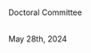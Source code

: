 \begin{centering}

{THE ROLE OF VARIABILITY IN LEARNING GENERALIZATION: A COMPUTATIONAL MODELING APPROACH}

 
\vspace{5\baselineskip}

{Thomas E. Gorman}

\vspace{13.5cm}



Submitted to the faculty of the University Graduate School in partial fulfillment of the
requirements for the degree Doctor of Philosophy in the Department of Psychology and Brain
Sciences and the Cognitive Science Program, Indiana University
Indiana University \\
September 2024


\vspace{6cm}

\pagenumbering{gobble}
\end{centering}

\newpage
\pagenumbering{roman}
\setcounter{page}{2}
\begin{center}

Accepted by the Graduate Faculty, Indiana University, in partial fulfillment of the
requirements for the degree of Doctor of Philosophy.
\end{center}
\vspace{2cm}
\
Doctoral Committee
\vspace{1cm}

\begin{flushright}
\underline{\hspace{5cm}} \\
Robert L. Goldstone, Ph.D.
\vspace{2cm}

\underline{\hspace{5cm}} \\
Robert M. Nosofsky, Ph.D.
\vspace{2cm}

\underline{\hspace{5cm}} \\
Peter M. Todd, Ph.D.
\vspace{2cm}

\underline{\hspace{5cm}} \\
Michael N. Jones, Ph.D.
\end{flushright}

\
May 28th, 2024

\newpage

\begin{centering}

\vspace*{6.5cm}

@2024 \\
\vspace{1cm} 

Thomas E. Gorman
\vspace{.2cm}

\vspace{5cm}

\end{centering}

\newpage
\begin{center}
\textbf{Acknowledgements}
\end{center}
\newpage

